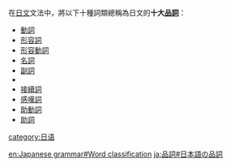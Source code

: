 {{unreferenced|time=2008-07-07}}
{{原创研究|time=2008-07-07}}
在[[日文|日文]]文法中，將以下十種詞類總稱為日文的'''十大[[品詞|品詞]]'''：
* [[動詞|動詞]]
* [[形容詞|形容詞]]
* [[形容動詞|形容動詞]]
* [[名詞|名詞]]
* [[副詞|副詞]]
* {{Link-ja|連體詞|連体詞}}
* [[接續詞|接續詞]]
* [[感嘆詞|感嘆詞]]
* [[助動詞|助動詞]]
* [[助詞|助詞]]

[[category:日语|category:日语]]

[[en:Japanese_grammar#Word_classification|en:Japanese grammar#Word classification]]
[[ja:品詞#日本語の品詞|ja:品詞#日本語の品詞]]